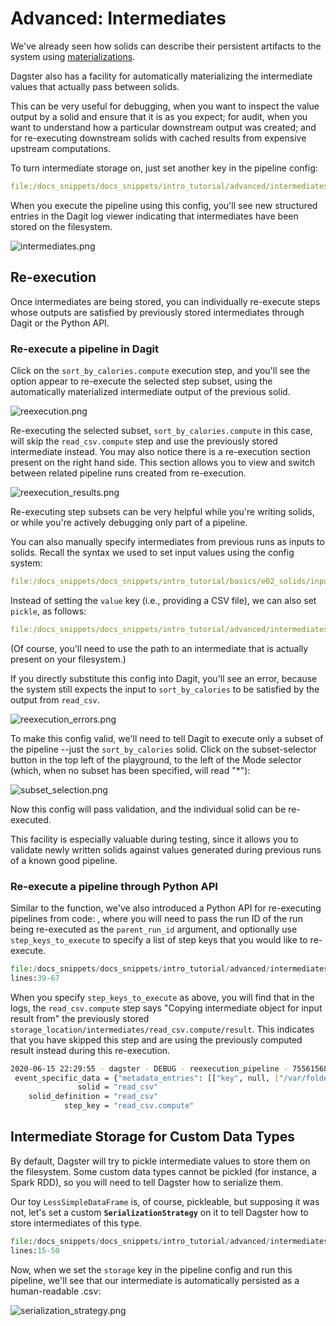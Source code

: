 
<DynamicMetaTags
  title="Advanced: Intermediates | Dagster"
  description="Dagster has a facility for automatically materializing the intermediate
values that actually pass between solids."
/>


# Advanced: Intermediates

<CodeReferenceLink filePath="examples/docs_snippets/docs_snippets/intro_tutorial/advanced/intermediates/" />

We've already seen how solids can describe their persistent artifacts to the
system using [materializations](/tutorial/advanced_materializations).

Dagster also has a facility for automatically materializing the intermediate
values that actually pass between solids.

This can be very useful for debugging, when you want to inspect the value
output by a solid and ensure that it is as you expect; for audit, when you
want to understand how a particular downstream output was created; and for
re-executing downstream solids with cached results from expensive upstream
computations.

To turn intermediate storage on, just set another key in the pipeline config:

```YAML literalinclude caption=intermediates.yaml emphasize-lines=6-7
file:/docs_snippets/docs_snippets/intro_tutorial/advanced/intermediates/intermediates.yaml
```

When you execute the pipeline using this config, you'll see new structured
entries in the Dagit log viewer indicating that intermediates have been stored
on the filesystem.

![intermediates.png](/assets/images/tutorial/intermediates.png)

## Re-execution

Once intermediates are being stored, you can individually re-execute
steps whose outputs are satisfied by previously stored intermediates through
Dagit or the Python API.

### Re-execute a pipeline in Dagit

Click on the `sort_by_calories.compute` execution step, and you'll see the
option appear to re-execute the selected step subset, using the automatically
materialized intermediate output of the previous solid.

![reexecution.png](/assets/images/tutorial/reexecution.png)

Re-executing the selected subset, `sort_by_calories.compute` in this case, will
skip the `read_csv.compute` step and use the previously stored intermediate
instead. You may also notice there is a re-execution section present on the
right hand side. This section allows you to view and switch between related
pipeline runs created from re-execution.

![reexecution_results.png](/assets/images/tutorial/reexecution_results.png)

Re-executing step subsets can be very helpful while you're writing solids, or
while you're actively debugging only part of a pipeline.

You can also manually specify intermediates from previous runs as inputs to
solids. Recall the syntax we used to set input values using the config system:

```YAML literalinclude caption=inputs_env.yaml
file:/docs_snippets/docs_snippets/intro_tutorial/basics/e02_solids/inputs_env.yaml
```

Instead of setting the `value` key (i.e., providing a CSV file), we can
also set `pickle`, as follows:

```YAML literalinclude caption=reexecution_env.yaml
file:/docs_snippets/docs_snippets/intro_tutorial/advanced/intermediates/reexecution_env.yaml
```

(Of course, you'll need to use the path to an intermediate that is actually
present on your filesystem.)

If you directly substitute this config into Dagit, you'll see an error,
because the system still expects the input to `sort_by_calories` to
be satisfied by the output from `read_csv`.

![reexecution_errors.png](/assets/images/tutorial/reexecution_errors.png)

To make this config valid, we'll need to tell Dagit to execute only a subset
of the pipeline --just the `sort_by_calories` solid. Click on the
subset-selector button in the top left of the playground, to the left of the
Mode selector (which, when no subset has been specified, will read "\*"):

![subset_selection.png](/assets/images/tutorial/subset_selection.png)

Now this config will pass validation, and the individual solid can be
re-executed.

This facility is especially valuable during testing, since it allows you to
validate newly written solids against values generated during previous runs of
a known good pipeline.

### Re-execute a pipeline through Python API

Similar to the <PyObject module="dagster" object="execute_pipeline"
displayText="execute_pipeline()" /> function, we've also introduced a Python API
for re-executing pipelines from code: <PyObject module="dagster" object="reexecute_pipeline"
displayText="reexecute_pipeline()" />, where you will need to pass the run ID of
the run being re-executed as the `parent_run_id` argument, and optionally use
`step_keys_to_execute` to specify a list of step keys that you would like to
re-execute.

```python literalinclude showLines startLine=39 caption=reexecution.py
file:/docs_snippets/docs_snippets/intro_tutorial/advanced/intermediates/reexecution.py
lines:39-67
```

When you specify `step_keys_to_execute` as above, you will find that in the logs,
the `read_csv.compute` step says "Copying intermediate object for input result from" the
previously stored `storage_location/intermediates/read_csv.compute/result`. This
indicates that you have skipped this step and are using the previously computed result
instead during this re-execution.

```bash
2020-06-15 22:29:55 - dagster - DEBUG - reexecution_pipeline - 75561568-1f1f-49ab-ab70-30460cc257ad - OBJECT_STORE_OPERATION - Copied intermediate object for input result from /var/folders/fz/klcrnttj13v_8cv3m6_4hlsh0000gn/T/tmpyx2oin8v/storage/9b6d2373-5570-4525-a8b5-257860ec2a6f/intermediates/read_csv.compute/result to /var/folders/fz/klcrnttj13v_8cv3m6_4hlsh0000gn/T/tmpyx2oin8v/storage/75561568-1f1f-49ab-ab70-30460cc257ad/intermediates/read_csv.compute/result
 event_specific_data = {"metadata_entries": [["key", null, ["/var/folders/fz/klcrnttj13v_8cv3m6_4hlsh0000gn/T/tmpyx2oin8v/storage/9b6d2373-5570-4525-a8b5-257860ec2a6f/intermediates/read_csv.compute/result"]]], "op": "CP_OBJECT", "value_name": "result"}
               solid = "read_csv"
    solid_definition = "read_csv"
            step_key = "read_csv.compute"
```

## Intermediate Storage for Custom Data Types

By default, Dagster will try to pickle intermediate values to store them on
the filesystem. Some custom data types cannot be pickled (for instance, a
Spark RDD), so you will need to tell Dagster how to serialize them.

Our toy `LessSimpleDataFrame` is, of course, pickleable, but
supposing it was not, let's set a custom **`SerializationStrategy`** on
it to tell Dagster how to store intermediates of this type.

```python literalinclude showLines startLine=15 caption=serialization_strategy.py
file:/docs_snippets/docs_snippets/intro_tutorial/advanced/intermediates/serialization_strategy.py
lines:15-50
```

Now, when we set the `storage` key in the pipeline config and run this
pipeline, we'll see that our intermediate is automatically persisted as a
human-readable .csv:

![serialization_strategy.png](/assets/images/tutorial/serialization_strategy.png)

<br />

<br />
